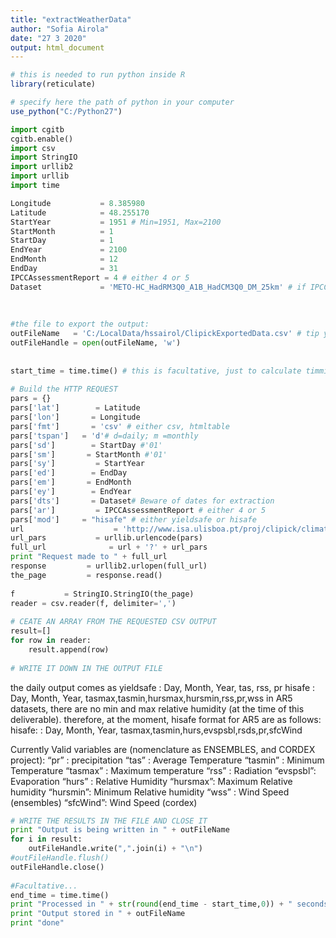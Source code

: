 ```yaml
---
title: "extractWeatherData"
author: "Sofia Airola"
date: "27 3 2020"
output: html_document
---
```


```r
# this is needed to run python inside R
library(reticulate)

# specify here the path of python in your computer
use_python("C:/Python27") 
```

```python
import cgitb
cgitb.enable()
import csv
import StringIO
import urllib2
import urllib
import time

Longitude           = 8.385980
Latitude            = 48.255170
StartYear           = 1951 # Min=1951, Max=2100
StartMonth          = 1
StartDay            = 1
EndYear             = 2100
EndMonth            = 12
EndDay              = 31
IPCCAssessmentReport = 4 # either 4 or 5
Dataset             = 'METO-HC_HadRM3Q0_A1B_HadCM3Q0_DM_25km' # if IPCCAssessmentReport =4 use METO-HC_HadRM3Q0_A1B_HadCM3Q0_DM_25km. If IPCCAssessmentReport =5 use either knmihistorical, knmievaluation, knmircp45, knmircp85
 
 
 
#the file to export the output:
outFileName   = 'C:/LocalData/hssairol/ClipickExportedData.csv' # tip you can build the name of the file to be according to the dates extracted
outFileHandle = open(outFileName, 'w')
 
 
start_time = time.time() # this is facultative, just to calculate timming of retrieval
 
# Build the HTTP REQUEST
pars = {}
pars['lat']        = Latitude
pars['lon']       = Longitude
pars['fmt']       = 'csv' # either csv, htmltable
pars['tspan']   = 'd'# d=daily; m =monthly
pars['sd']        = StartDay #'01'
pars['sm']       = StartMonth #'01'
pars['sy']         = StartYear
pars['ed']        = EndDay
pars['em']       = EndMonth
pars['ey']        = EndYear
pars['dts']       = Dataset# Beware of dates for extraction
pars['ar']         = IPCCAssessmentReport # either 4 or 5
pars['mod']     = "hisafe" # either yieldsafe or hisafe
url                    = 'http://www.isa.ulisboa.pt/proj/clipick/climaterequest_fast.php'
url_pars           = urllib.urlencode(pars)
full_url              = url + '?' + url_pars
print "Request made to " + full_url
response         = urllib2.urlopen(full_url)
the_page         = response.read()
 
f           = StringIO.StringIO(the_page)
reader = csv.reader(f, delimiter=',')
 
# CEATE AN ARRAY FROM THE REQUESTED CSV OUTPUT
result=[]
for row in reader:
    result.append(row)
 
# WRITE IT DOWN IN THE OUTPUT FILE
```
the daily output comes as
yieldsafe : Day, Month, Year, tas, rss, pr
hisafe    : Day, Month, Year, tasmax,tasmin,hursmax,hursmin,rss,pr,wss
in AR5 datasets, there are no min and max relative humidity (at the time of this deliverable).
therefore, at the moment, hisafe format for AR5 are as follows:
hisafe: : Day, Month, Year, tasmax,tasmin,hurs,evspsbl,rsds,pr,sfcWind
 
Currently Valid variables are (nomenclature as ENSEMBLES, and CORDEX project):
   "pr"     : precipitation
   "tas"    : Average Temperature
   "tasmin" : Minimum Temperature
   "tasmax" : Maximum temperature
   "rss"    : Radiation
   "evspsbl": Evaporation
   "hurs"   : Relative Humidity
   "hursmax": Maximum Relative humidity
   "hursmin": Minimum Relative humidity
   "wss"    : Wind Speed (ensembles)
   "sfcWind": Wind Speed (cordex)

```python
 
# WRITE THE RESULTS IN THE FILE AND CLOSE IT
print "Output is being written in " + outFileName
for i in result:
    outFileHandle.write(",".join(i) + "\n")
#outFileHandle.flush()
outFileHandle.close()
 
#Facultative...
end_time = time.time()
print "Processed in " + str(round(end_time - start_time,0)) + " seconds"
print "Output stored in " + outFileName
print "done"
```